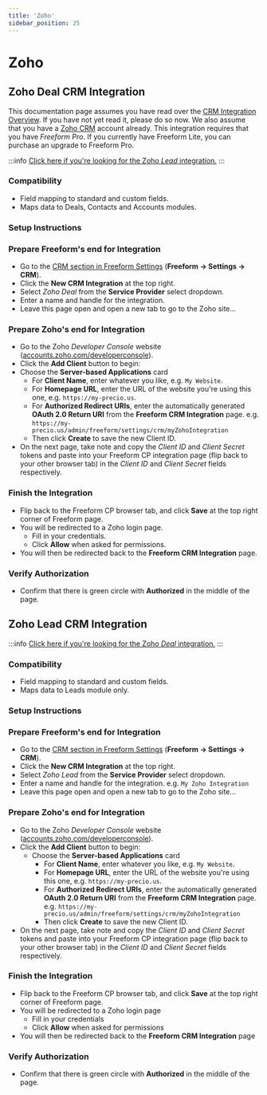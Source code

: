 ```yaml
---
title: 'Zoho'
sidebar_position: 25
---
```



# Zoho<Badge type="pro" text="Pro" />

## Zoho Deal CRM Integration<Badge type="feature" text="Added 3.5.3+, Revised 3.6.12+" />

This documentation page assumes you have read over the [CRM Integration Overview](./index.mdx#crm). If you have not yet read it, please do so now. We also assume that you have a [Zoho CRM](https://crm.zoho.com) account already. This integration requires that you have _Freeform Pro_. If you currently have Freeform Lite, you can purchase an upgrade to Freeform Pro.

:::info
[Click here if you're looking for the Zoho _Lead_ integration.](#zoho-lead-crm-integration)
:::

### Compatibility

- Field mapping to standard and custom fields.
- Maps data to Deals, Contacts and Accounts modules.

### Setup Instructions

<VerticalStepWrapper>
<StepMarkdown>

### Prepare Freeform's end for Integration

- Go to the [CRM section in Freeform Settings](../configuration/settings.mdx#crm) (**Freeform → Settings → CRM**).
- Click the **New CRM Integration** at the top right.
- Select _Zoho Deal_ from the **Service Provider** select dropdown.
- Enter a name and handle for the integration.
- Leave this page open and open a new tab to go to the Zoho site...

</StepMarkdown>
<StepMarkdown>

### Prepare Zoho's end for Integration

- Go to the Zoho _Developer Console_ website ([accounts.zoho.com/developerconsole](https://accounts.zoho.com/developerconsole)).
- Click the **Add Client** button to begin:
- Choose the **Server-based Applications** card
  - For **Client Name**, enter whatever you like, e.g. `My Website`.
  - For **Homepage URL**, enter the URL of the website you're using this one, e.g. `https://my-precio.us`.
  - For **Authorized Redirect URIs**, enter the automatically generated **OAuth 2.0 Return URI** from the **Freeform CRM Integration** page. e.g. `https://my-precio.us/admin/freeform/settings/crm/myZohoIntegration`
  - Then click **Create** to save the new Client ID.
- On the next page, take note and copy the _Client ID_ and _Client Secret_ tokens and paste into your Freeform CP integration page (flip back to your other browser tab) in the _Client ID_ and _Client Secret_ fields respectively.

</StepMarkdown>
<StepMarkdown>

### Finish the Integration

- Flip back to the Freeform CP browser tab, and click **Save** at the top right corner of Freeform page.
- You will be redirected to a Zoho login page.
  - Fill in your credentials.
  - Click **Allow** when asked for permissions.
- You will then be redirected back to the **Freeform CRM Integration** page.

</StepMarkdown>
<StepMarkdown>

### Verify Authorization

- Confirm that there is green circle with **Authorized** in the middle of the page.

</StepMarkdown>
</VerticalStepWrapper>

## Zoho Lead CRM Integration<Badge type="feature" text="Added 3.5.3+, Revised 3.6.12+" />

:::info
[Click here if you're looking for the Zoho _Deal_ integration.](#zoho-deal-crm-integration)
:::

### Compatibility

- Field mapping to standard and custom fields.
- Maps data to Leads module only.

### Setup Instructions

<VerticalStepWrapper>
<StepMarkdown>

### Prepare Freeform's end for Integration

- Go to the [CRM section in Freeform Settings](../configuration/settings.mdx#crm) (**Freeform → Settings → CRM**).
- Click the **New CRM Integration** at the top right.
- Select _Zoho Lead_ from the **Service Provider** select dropdown.
- Enter a name and handle for the integration. e.g. `My Zoho Integration`
- Leave this page open and open a new tab to go to the Zoho site...

</StepMarkdown>
<StepMarkdown>

### Prepare Zoho's end for Integration

- Go to the Zoho _Developer Console_ website ([accounts.zoho.com/developerconsole](https://accounts.zoho.com/developerconsole)).
- Click the **Add Client** button to begin:
  - Choose the **Server-based Applications** card
    - For **Client Name**, enter whatever you like, e.g. `My Website`.
    - For **Homepage URL**, enter the URL of the website you're using this one, e.g. `https://my-precio.us`.
    - For **Authorized Redirect URIs**, enter the automatically generated **OAuth 2.0 Return URI** from the **Freeform CRM Integration** page. e.g. `https://my-precio.us/admin/freeform/settings/crm/myZohoIntegration`
    - Then click **Create** to save the new Client ID.
- On the next page, take note and copy the _Client ID_ and _Client Secret_ tokens and paste into your Freeform CP integration page (flip back to your other browser tab) in the _Client ID_ and _Client Secret_ fields respectively.

</StepMarkdown>
<StepMarkdown>

### Finish the Integration

- Flip back to the Freeform CP browser tab, and click **Save** at the top right corner of Freeform page.
- You will be redirected to a Zoho login page
  - Fill in your credentials
  - Click **Allow** when asked for permissions
- You will then be redirected back to the **Freeform CRM Integration** page

</StepMarkdown>
<StepMarkdown>

### Verify Authorization

- Confirm that there is green circle with **Authorized** in the middle of the page.

</StepMarkdown>
</VerticalStepWrapper>
